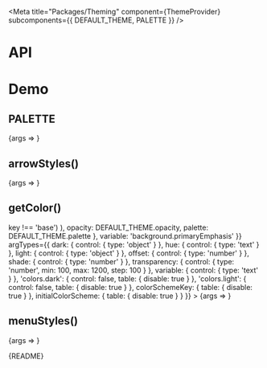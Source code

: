 
<Meta
  title="Packages/Theming"
  component={ThemeProvider}
  subcomponents={{ DEFAULT_THEME, PALETTE }}
/>

# API

<ArgsTable />

# Demo

## PALETTE

<Canvas>
  <Story
    name="PALETTE"
    args={{ palette: PALETTE }}
    argTypes={{
      palette: { control: { type: 'object' }, name: 'PALETTE' },
      colorSchemeKey: { table: { disable: true } },
      initialColorScheme: { table: { disable: true } },
      theme: { table: { disable: true } }
    }}
  >
    {args => <PaletteStory {...args} />}
  </Story>
</Canvas>

## arrowStyles()

<Canvas>
  <Story
    name="arrowStyles()"
    args={{
      position: 'bottom',
      hasBoxShadow: true,
      hasBorder: true,
      isAnimated: false,
      size: 6,
      inset: 0
    }}
    argTypes={{
      position: { control: 'select', options: ARROW_POSITIONS },
      size: { control: { type: 'range', min: 2, max: 10, step: 1 } },
      inset: { control: { type: 'range', min: -4, max: 4, step: 1 } },
      colorSchemeKey: { table: { disable: true } },
      initialColorScheme: { table: { disable: true } },
      theme: { table: { disable: true } }
    }}
  >
    {args => <ArrowStylesStory {...args} />}
  </Story>
</Canvas>

## getColor()

<Canvas>
  <Story
    name="getColor()"
    args={{
      theme: {
        colors: Object.fromEntries(
          Object.entries(DEFAULT_THEME.colors).filter(([key]) => key !== 'base')
        ),
        opacity: DEFAULT_THEME.opacity,
        palette: DEFAULT_THEME.palette
      },
      variable: 'background.primaryEmphasis'
    }}
    argTypes={{
      dark: { control: { type: 'object' } },
      hue: { control: { type: 'text' } },
      light: { control: { type: 'object' } },
      offset: { control: { type: 'number' } },
      shade: { control: { type: 'number' } },
      transparency: { control: { type: 'number', min: 100, max: 1200, step: 100 } },
      variable: { control: { type: 'text' } },
      'colors.dark': { control: false, table: { disable: true } },
      'colors.light': { control: false, table: { disable: true } },
      colorSchemeKey: { table: { disable: true } },
      initialColorScheme: { table: { disable: true } }
    }}
  >
    {args => <GetColorStory {...args} />}
  </Story>
</Canvas>

## menuStyles()

<Canvas>
  <Story
    name="menuStyles()"
    args={{
      position: 'bottom',
      isAnimated: true
    }}
    argTypes={{
      position: { control: 'radio', options: MENU_POSITIONS },
      colorSchemeKey: { table: { disable: true } },
      initialColorScheme: { table: { disable: true } },
      theme: { table: { disable: true } }
    }}
  >
    {args => <MenuStylesStory {...args} />}
  </Story>
</Canvas>

<Markdown>{README}</Markdown>
